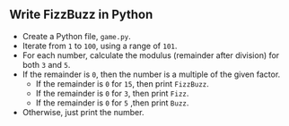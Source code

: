 
## Write FizzBuzz in Python

<FizzBuzzRules />

<FizzBuzzPythonCode />

- Create a Python file, `game.py`.
- Iterate from `1` to `100`, using a range of `101`.
- For each number, calculate the modulus (remainder after division) for both `3` and `5`.
- If the remainder is `0`, then the number is a multiple of the given factor.
  - If the remainder is `0` for `15`, then print `FizzBuzz`.
  - If the remainder is `0` for `3`, then print `Fizz`.
  - If the remainder is `0` for `5` ,then print `Buzz`.
- Otherwise, just print the number.

